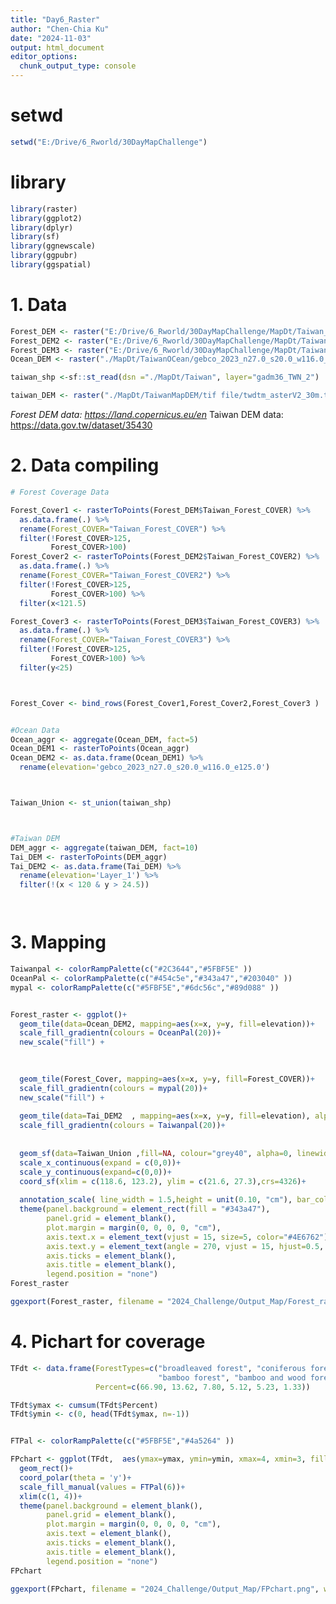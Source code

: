 ```yaml
---
title: "Day6_Raster"
author: "Chen-Chia Ku"
date: "2024-11-03"
output: html_document
editor_options: 
  chunk_output_type: console
---
```

# setwd
```r
setwd("E:/Drive/6_Rworld/30DayMapChallenge")

```

# library
```r
library(raster)
library(ggplot2)
library(dplyr)
library(sf)
library(ggnewscale)
library(ggpubr)
library(ggspatial)

```

# 1. Data
```r
Forest_DEM <- raster("E:/Drive/6_Rworld/30DayMapChallenge/MapDt/Taiwan_Forest_COVER/Taiwan_Forest_COVER.tif" )
Forest_DEM2 <- raster("E:/Drive/6_Rworld/30DayMapChallenge/MapDt/Taiwan_Forest_COVER/Taiwan_Forest_COVER2.tif" )
Forest_DEM3 <- raster("E:/Drive/6_Rworld/30DayMapChallenge/MapDt/Taiwan_Forest_COVER/Taiwan_Forest_COVER3.tif" )
Ocean_DEM <- raster("./MapDt/TaiwanOCean/gebco_2023_n27.0_s20.0_w116.0_e125.0.tif")

taiwan_shp <-sf::st_read(dsn ="./MapDt/Taiwan", layer="gadm36_TWN_2")

taiwan_DEM <- raster("./MapDt/TaiwanMapDEM/tif file/twdtm_asterV2_30m.tif" )
```
*Forest DEM data: <https://land.copernicus.eu/en>
*Taiwan DEM data: <https://data.gov.tw/dataset/35430>


# 2. Data compiling
```r
# Forest Coverage Data

Forest_Cover1 <- rasterToPoints(Forest_DEM$Taiwan_Forest_COVER) %>% 
  as.data.frame(.) %>%
  rename(Forest_COVER="Taiwan_Forest_COVER") %>%
  filter(!Forest_COVER>125, 
         Forest_COVER>100)
Forest_Cover2 <- rasterToPoints(Forest_DEM2$Taiwan_Forest_COVER2) %>% 
  as.data.frame(.) %>%
  rename(Forest_COVER="Taiwan_Forest_COVER2") %>%
  filter(!Forest_COVER>125, 
         Forest_COVER>100) %>%
  filter(x<121.5)

Forest_Cover3 <- rasterToPoints(Forest_DEM3$Taiwan_Forest_COVER3) %>% 
  as.data.frame(.) %>%
  rename(Forest_COVER="Taiwan_Forest_COVER3") %>%
  filter(!Forest_COVER>125, 
         Forest_COVER>100) %>%
  filter(y<25)



Forest_Cover <- bind_rows(Forest_Cover1,Forest_Cover2,Forest_Cover3 )


#Ocean Data
Ocean_aggr <- aggregate(Ocean_DEM, fact=5)
Ocean_DEM1 <- rasterToPoints(Ocean_aggr)
Ocean_DEM2 <- as.data.frame(Ocean_DEM1) %>%
  rename(elevation='gebco_2023_n27.0_s20.0_w116.0_e125.0')



Taiwan_Union <- st_union(taiwan_shp)



#Taiwan DEM
DEM_aggr <- aggregate(taiwan_DEM, fact=10)
Tai_DEM <- rasterToPoints(DEM_aggr)
Tai_DEM2 <- as.data.frame(Tai_DEM) %>%
  rename(elevation='Layer_1') %>%
  filter(!(x < 120 & y > 24.5))




```

# 3. Mapping
```r
Taiwanpal <- colorRampPalette(c("#2C3644","#5FBF5E" ))
OceanPal <- colorRampPalette(c("#454c5e","#343a47","#203040" ))
mypal <- colorRampPalette(c("#5FBF5E","#6dc56c","#89d088" ))


Forest_raster <- ggplot()+
  geom_tile(data=Ocean_DEM2, mapping=aes(x=x, y=y, fill=elevation))+
  scale_fill_gradientn(colours = OceanPal(20))+
  new_scale("fill") +
  

  
  geom_tile(Forest_Cover, mapping=aes(x=x, y=y, fill=Forest_COVER))+
  scale_fill_gradientn(colours = mypal(20))+
  new_scale("fill") +
  
  geom_tile(data=Tai_DEM2  , mapping=aes(x=x, y=y, fill=elevation), alpha=0.45)+
  scale_fill_gradientn(colours = Taiwanpal(20))+
  
  
  geom_sf(data=Taiwan_Union ,fill=NA, colour="grey40", alpha=0, linewidth=0.1)+
  scale_x_continuous(expand = c(0,0))+
  scale_y_continuous(expand=c(0,0))+
  coord_sf(xlim = c(118.6, 123.2), ylim = c(21.6, 27.3),crs=4326)+
 
  annotation_scale( line_width = 1.5,height = unit(0.10, "cm"), bar_cols = c("#527D61", "white"))+
  theme(panel.background = element_rect(fill = "#343a47"), 
        panel.grid = element_blank(), 
        plot.margin = margin(0, 0, 0, 0, "cm"),
        axis.text.x = element_text(vjust = 15, size=5, color="#4E6762"),
        axis.text.y = element_text(angle = 270, vjust = 15, hjust=0.5, size=5, color="#4E6762"),
        axis.ticks = element_blank(),
        axis.title = element_blank(), 
        legend.position = "none")
Forest_raster
```


```r
ggexport(Forest_raster, filename = "2024_Challenge/Output_Map/Forest_raster.png", width = 7200, height=9000, res=800)

```

# 4. Pichart for coverage

```r

TFdt <- data.frame(ForestTypes=c("broadleaved forest", "coniferous forest", "coniferous and broadleaved mixed forest",
                                 "bamboo forest", "bamboo and wood forest", "others"), 
                   Percent=c(66.90, 13.62, 7.80, 5.12, 5.23, 1.33))

TFdt$ymax <- cumsum(TFdt$Percent)
TFdt$ymin <- c(0, head(TFdt$ymax, n=-1))


FTPal <- colorRampPalette(c("#5FBF5E","#4a5264" ))

FPchart <- ggplot(TFdt,  aes(ymax=ymax, ymin=ymin, xmax=4, xmin=3, fill=ForestTypes))+
  geom_rect()+
  coord_polar(theta = 'y')+
  scale_fill_manual(values = FTPal(6))+
  xlim(c(1, 4))+
  theme(panel.background = element_blank(), 
        panel.grid = element_blank(), 
        plot.margin = margin(0, 0, 0, 0, "cm"),
        axis.text = element_blank(),
        axis.ticks = element_blank(),
        axis.title = element_blank(), 
        legend.position = "none")
FPchart

```

```r
ggexport(FPchart, filename = "2024_Challenge/Output_Map/FPchart.png", width = 7200, height=7200, res=600)

```
